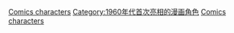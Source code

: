 {{cat topic in year| topic=首次亮相的漫画角色| year=1969}}

[[Category:1969年漫畫|Comics characters]]
[[Category:1960年代首次亮相的漫画角色|Category:1960年代首次亮相的漫画角色]]
[[Category:1969年面世的虛構角色|Comics characters]]